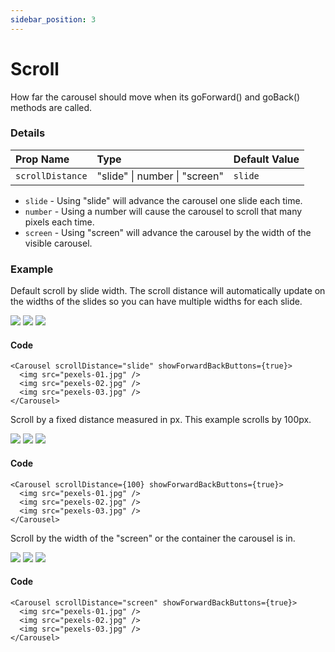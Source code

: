 ```yaml
---
sidebar_position: 3
---
```



# Scroll

How far the carousel should move when its goForward() and goBack() methods are called.

### Details

| Prop Name        | Type                          | Default Value |
| :--------------- | :---------------------------- | :------------ |
| `scrollDistance` | "slide" \| number \| "screen" | `slide`       |

- `slide` - Using "slide" will advance the carousel one slide each time.
- `number` - Using a number will cause the carousel to scroll that many pixels each time.
- `screen` - Using "screen" will advance the carousel by the width of the visible carousel.

### Example

<Tabs lazy>
  <TabItem value="slide" label="Slide" default>
    <p>
      Default scroll by slide width. The scroll distance will automatically
      update on the widths of the slides so you can have multiple widths for
      each slide.
    </p>
    <Carousel scrollDistance="slide" showForwardBackButtons={true}>
      <img src="/open-source/nuka-carousel/img/pexels-01.jpg" />
      <img src="/open-source/nuka-carousel/img/pexels-02.jpg" />
      <img src="/open-source/nuka-carousel/img/pexels-03.jpg" />
    </Carousel>
    <h4 className="mt-4">Code</h4>

```tsx
<Carousel scrollDistance="slide" showForwardBackButtons={true}>
  <img src="pexels-01.jpg" />
  <img src="pexels-02.jpg" />
  <img src="pexels-03.jpg" />
</Carousel>
```

  </TabItem>
  <TabItem value="fixed" label="Fixed Distance (number)">
    <p>
      Scroll by a fixed distance measured in px. This example scrolls by 100px.
    </p>
    <Carousel scrollDistance={100} showForwardBackButtons={true}>
      <img src="/open-source/nuka-carousel/img/pexels-01.jpg" />
      <img src="/open-source/nuka-carousel/img/pexels-02.jpg" />
      <img src="/open-source/nuka-carousel/img/pexels-03.jpg" />
    </Carousel>
    <h4 className="mt-4">Code</h4>

```tsx
<Carousel scrollDistance={100} showForwardBackButtons={true}>
  <img src="pexels-01.jpg" />
  <img src="pexels-02.jpg" />
  <img src="pexels-03.jpg" />
</Carousel>
```

  </TabItem>
  <TabItem value="screen" label="Screen">
    <p>
      Scroll by the width of the "screen" or the container the carousel is in.
    </p>
    <Carousel scrollDistance="screen" showForwardBackButtons={true}>
      <img src="/open-source/nuka-carousel/img/pexels-01.jpg" />
      <img src="/open-source/nuka-carousel/img/pexels-02.jpg" />
      <img src="/open-source/nuka-carousel/img/pexels-03.jpg" />
    </Carousel>
    <h4 className="mt-4">Code</h4>

```tsx
<Carousel scrollDistance="screen" showForwardBackButtons={true}>
  <img src="pexels-01.jpg" />
  <img src="pexels-02.jpg" />
  <img src="pexels-03.jpg" />
</Carousel>
```

  </TabItem>
</Tabs>
